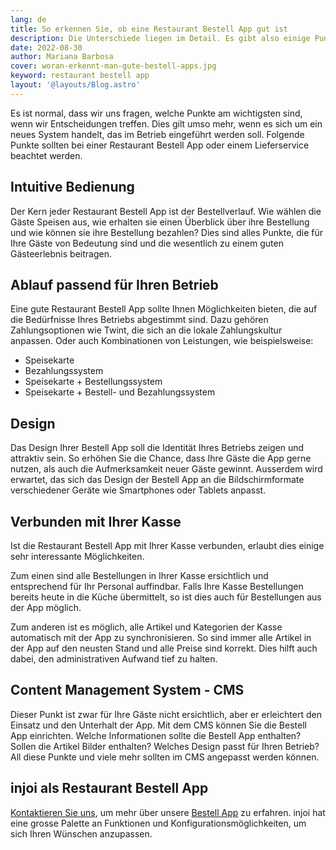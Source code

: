 ```yaml
---
lang: de
title: So erkennen Sie, ob eine Restaurant Bestell App gut ist
description: Die Unterschiede liegen im Detail. Es gibt also einige Punkte, die herausstechen und Ihnen die Suche nach der für Sie passenden Bestell App erleichtern können.
date: 2022-08-30
author: Mariana Barbosa
cover: woran-erkennt-man-gute-bestell-apps.jpg
keyword: restaurant bestell app
layout: '@layouts/Blog.astro'
---
```


Es ist normal, dass wir uns fragen, welche Punkte am wichtigsten sind, wenn wir Entscheidungen treffen. Dies gilt umso mehr, wenn es sich um ein neues System handelt, das im Betrieb eingeführt werden soll. Folgende Punkte sollten bei einer Restaurant Bestell App oder einem Lieferservice beachtet werden.

## Intuitive Bedienung

Der Kern jeder Restaurant Bestell App ist der Bestellverlauf. Wie wählen die Gäste Speisen aus, wie erhalten sie einen Überblick über ihre Bestellung und wie können sie ihre Bestellung bezahlen? Dies sind alles Punkte, die für Ihre Gäste von Bedeutung sind und die wesentlich zu einem guten Gästeerlebnis beitragen.

## Ablauf passend für Ihren Betrieb

Eine gute Restaurant Bestell App sollte Ihnen Möglichkeiten bieten, die auf die Bedürfnisse Ihres Betriebs abgestimmt sind. Dazu gehören Zahlungsoptionen wie Twint, die sich an die lokale Zahlungskultur anpassen. Oder auch Kombinationen von Leistungen, wie beispielsweise:

- Speisekarte
- Bezahlungssystem
- Speisekarte + Bestellungssystem
- Speisekarte + Bestell- und Bezahlungssystem

## Design

Das Design Ihrer Bestell App soll die Identität Ihres Betriebs zeigen und attraktiv sein. So erhöhen Sie die Chance, dass Ihre Gäste die App gerne nutzen, als auch die Aufmerksamkeit neuer Gäste gewinnt. Ausserdem wird erwartet, das sich das Design der Bestell App an die Bildschirmformate verschiedener Geräte wie Smartphones oder Tablets anpasst.

## Verbunden mit Ihrer Kasse

Ist die Restaurant Bestell App mit Ihrer Kasse verbunden, erlaubt dies einige sehr interessante Möglichkeiten.

Zum einen sind alle Bestellungen in Ihrer Kasse ersichtlich und entsprechend für Ihr Personal auffindbar. Falls Ihre Kasse Bestellungen bereits heute in die Küche übermittelt, so ist dies auch für Bestellungen aus der App möglich.

Zum anderen ist es möglich, alle Artikel und Kategorien der Kasse automatisch mit der App zu synchronisieren. So sind immer alle Artikel in der App auf den neusten Stand und alle Preise sind korrekt. Dies hilft auch dabei, den administrativen Aufwand tief zu halten.

## Content Management System - CMS

Dieser Punkt ist zwar für Ihre Gäste nicht ersichtlich, aber er erleichtert den Einsatz und den Unterhalt der App. Mit dem CMS können Sie die Bestell App einrichten. Welche Informationen sollte die Bestell App enthalten? Sollen die Artikel Bilder enthalten? Welches Design passt für Ihren Betrieb? All diese Punkte und viele mehr sollten im CMS angepasst werden können.

## injoi als Restaurant Bestell App

[Kontaktieren Sie uns](/de/kontakt), um mehr über unsere [Bestell App](/de/restaurant-bestell-app/) zu erfahren. injoi hat eine grosse Palette an Funktionen und Konfigurationsmöglichkeiten, um sich Ihren Wünschen anzupassen.
